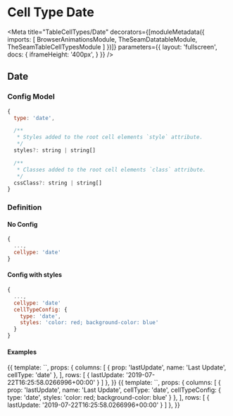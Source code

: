 


# Cell Type Date

<Meta title="TableCellTypes/Date"
  decorators={[moduleMetadata({
    imports: [
      BrowserAnimationsModule,
      TheSeamDatatableModule,
      TheSeamTableCellTypesModule
    ]
  })]}
  parameters={{
    layout: 'fullscreen',
    docs: {
      iframeHeight: '400px',
    }
  }}
/>

## Date

### Config Model

```js
{
  type: 'date',

  /**
   * Styles added to the root cell elements `style` attribute.
   */
  styles?: string | string[]

  /**
   * Classes added to the root cell elements `class` attribute.
   */
  cssClass?: string | string[]
}
```

### Definition

#### No Config

```js
{
  ...,
  cellype: 'date'
}
```

#### Config with styles

```js
{
  ...,
  cellype: 'date'
  cellTypeConfig: {
    type: 'date',
    styles: 'color: red; background-color: blue'
  }
}
```

#### Examples

<Preview>
  <Story name="Basic" height="150px">
    {{
      template: `<seam-datatable class="vw-100 vh-100" [columns]="columns" [rows]="rows"></seam-datatable>`,
      props: {
        columns: [
          { prop: 'lastUpdate', name: 'Last Update', cellType: 'date' },
        ],
        rows: [
          { lastUpdate: '2019-07-22T16:25:58.0266996+00:00' }
        ]
      },
    }}
  </Story>
</Preview>

<Preview>
  <Story name="WithConfig" height="150px">
    {{
      template: `<seam-datatable class="vw-100 vh-100" [columns]="columns" [rows]="rows"></seam-datatable>`,
      props: {
        columns: [
          { prop: 'lastUpdate', name: 'Last Update', cellType: 'date', cellTypeConfig: { type: 'date', styles: 'color: red; background-color: blue' } },
        ],
        rows: [
          { lastUpdate: '2019-07-22T16:25:58.0266996+00:00' }
        ]
      },
    }}
  </Story>
</Preview>


